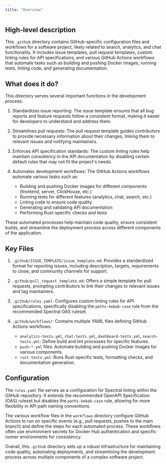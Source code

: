 ```yaml
---
title: "Overview"
---
```


## High-level description
This `.github` directory contains GitHub-specific configuration files and workflows for a software project, likely related to search, analytics, and chat functionality. It includes issue templates, pull request templates, custom linting rules for API specifications, and various GitHub Actions workflows that automate tasks such as building and pushing Docker images, running tests, linting code, and generating documentation.

## What does it do?
This directory serves several important functions in the development process:

1. Standardizes issue reporting: The issue template ensures that all bug reports and feature requests follow a consistent format, making it easier for developers to understand and address them.

2. Streamlines pull requests: The pull request template guides contributors to provide necessary information about their changes, linking them to relevant issues and notifying maintainers.

3. Enforces API specification standards: The custom linting rules help maintain consistency in the API documentation by disabling certain default rules that may not fit the project's needs.

4. Automates development workflows: The GitHub Actions workflows automate various tasks such as:
   - Building and pushing Docker images for different components (frontend, server, ClickHouse, etc.)
   - Running tests for different features (analytics, chat, search, etc.)
   - Linting code to ensure code quality
   - Generating and validating API documentation
   - Performing Rust-specific checks and tests

These automated processes help maintain code quality, ensure consistent builds, and streamline the deployment process across different components of the application.

## Key Files
1. `.github/ISSUE_TEMPLATE/issue_template.md`: Provides a standardized format for reporting issues, including description, targets, requirements to close, and community channels for support.

2. `.github/pull_request_template.md`: Offers a simple template for pull requests, prompting contributors to link their changes to relevant issues and tag maintainers.

3. `.github/rules.yaml`: Configures custom linting rules for API specifications, specifically disabling the `paths-kebab-case` rule from the recommended Spectral OAS ruleset.

4. `.github/workflows/`: Contains multiple YAML files defining GitHub Actions workflows:
   - `analytics-tests.yml`, `chat-tests.yml`, `dashboard-tests.yml`, `search-tests.yml`: Define build and lint processes for specific features.
   - `push-*.yml` files: Automate building and pushing Docker images for various components.
   - `rust-tests.yml`: Runs Rust-specific tests, formatting checks, and documentation generation.

## Configuration
The `rules.yaml` file serves as a configuration for Spectral linting within the GitHub repository. It extends the recommended OpenAPI Specification (OAS) ruleset but disables the `paths-kebab-case` rule, allowing for more flexibility in API path naming conventions.

The various workflow files in the `workflows` directory configure GitHub Actions to run on specific events (e.g., pull requests, pushes to the main branch) and define the steps for each automated process. These workflows often use environment secrets for Docker Hub authentication and specific runner environments for consistency.

Overall, this `.github` directory sets up a robust infrastructure for maintaining code quality, automating deployments, and streamlining the development process across multiple components of a complex software project.